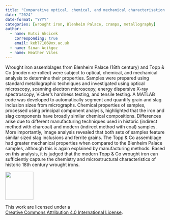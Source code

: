 ```yaml
---
title: "Comparative optical, chemical, and mechanical characterisation of 18th century and modern re-rolled wrought irons"
date: "2024"
date-format: "YYYY"
categories: [wrought iron, Blenheim Palace, cramps, metallography]
author: 
  - name: Kutsi Akcicek
    corresponding: true
    email: kebl7186@ox.ac.uk
  - name: Sinan Acikgoz
  - name: Heather Viles
---
```


Wrought iron assemblages from Blenheim Palace (18th century) and Topp & Co (modern re-rolled) were subject to optical, chemical, and mechanical analysis to determine their properties. Samples were prepared using standard metallographic techniques and investigated using optical microscopy, scanning electron microscopy, energy dispersive X-ray spectroscopy, Vicker’s hardness testing, and tensile testing. A MATLAB code was developed to automatically segment and quantify grain and slag inclusion sizes from micrographs. Chemical properties of samples, processed using principal component analysis, highlighted that the iron and slag components have broadly similar chemical compositions. Differences arise due to different manufacturing techniques used in historic (indirect method with charcoal) and modern (indirect method with coal) samples. More importantly, image analysis revealed that both sets of samples feature similar sized slag inclusions and ferrite grains. The Topp & Co assemblage had greater mechanical properties when compared to the Blenheim Palace samples, although this is again explained by manufacturing methods. Based on this analysis, it is judged that the modern Topp & Co wrought iron can sufficiently capture the chemistry and microstructural characteristics of historic 18th century wrought irons.

::: {layout="[ 20 , 85 ]"}

::: {#column-image}
[![](https://i.creativecommons.org/l/by/4.0/88x31.png){width=88}](http://creativecommons.org/licenses/by/4.0/)
:::

::: {#column-text}
This work are licensed under a<br>[Creative Commons Attribution 4.0 International License](https://creativecommons.org/licenses/by/4.0/).
:::

:::
